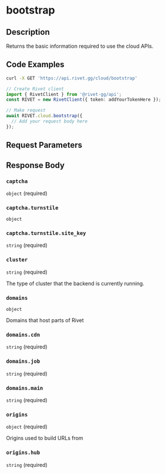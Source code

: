 

# bootstrap

## Description

Returns the basic information required to use the cloud APIs.


## Code Examples

<CodeGroup title='Request' tag='GET' label='https://api.rivet.gg/cloud/bootstrap'>

```bash {{ "title": "cURL" }}
curl -X GET 'https://api.rivet.gg/cloud/bootstrap'
```

```ts
// Create Rivet client
import { RivetClient } from '@rivet-gg/api';
const RIVET = new RivetClient({ token: addYourTokenHere });

// Make request
await RIVET.cloud.bootstrap({
  // Add your request body here
});
```

</CodeGroup>


## Request Parameters


## Response Body

### `captcha`

`object` (required)

### `captcha.turnstile`

`object`

### `captcha.turnstile.site_key`

`string` (required)

### `cluster`

`string` (required)

The type of cluster that the backend is currently running.

### `domains`

`object`

Domains that host parts of Rivet

### `domains.cdn`

`string` (required)

### `domains.job`

`string` (required)

### `domains.main`

`string` (required)

### `origins`

`object` (required)

Origins used to build URLs from

### `origins.hub`

`string` (required)



